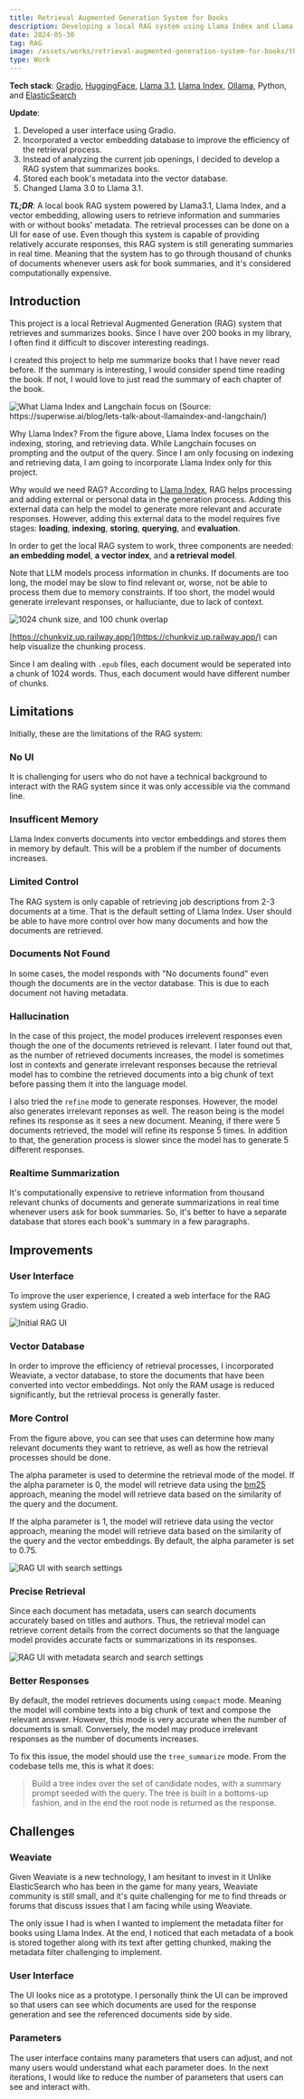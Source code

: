 ```yaml
---
title: Retrieval Augmented Generation System for Books
description: Developing a local RAG system using Llama Index and Llama 3.1
date: 2024-05-30
tag: RAG
image: /assets/works/retrieval-augmented-generation-system-for-books/thumbnail.png
type: Work
---
```


**Tech stack**: [Gradio](https://www.gradio.app/), [HuggingFace](https://huggingface.co/BAAI/bge-large-en-v1.5), [Llama 3.1](https://llama.meta.com/), [Llama Index](https://www.llamaindex.ai/), [Ollama](https://ollama.com/), Python, and [ElasticSearch](https://www.elastic.co/elasticsearch)

**Update**:

1. Developed a user interface using Gradio.
2. Incorporated a vector embedding database to improve the efficiency of the retrieval process.
3. Instead of analyzing the current job openings, I decided to develop a RAG system that summarizes books.
4. Stored each book's metadata into the vector database.
5. Changed Llama 3.0 to Llama 3.1.

**_TL;DR_**: A local book RAG system powered by Llama3.1, Llama Index, and a vector embedding,
allowing users to retrieve information and summaries with or without books' metadata.
The retrieval processes can be done on a UI for ease of use.
Even though this system is capable of providing relatively accurate responses,
this RAG system is still generating summaries in real time.
Meaning that the system has to go through thousand of chunks of documents whenever users ask for book summaries,
and it's considered computationally expensive.

## Introduction

This project is a local Retrieval Augmented Generation (RAG) system that retrieves and summarizes books.
Since I have over 200 books in my library, I often find it difficult to discover interesting readings.

I created this project to help me summarize books that I have never read before. If the summary is interesting,
I would consider spend time reading the book. If not, I would love to just read the summary of each chapter of the book.

![What Llama Index and Langchain focus on (Source: https://superwise.ai/blog/lets-talk-about-llamaindex-and-langchain/)](/assets/works/retrieval-augmented-generation-system-for-books/langchain-llama-index.png)

Why Llama Index? From the figure above, Llama Index focuses on the indexing, storing, and
retrieving data. While Langchain focuses on prompting and the output of the query.
Since I am only focusing on indexing and retrieving data, I am going to incorporate Llama Index only for this project.

Why would we need RAG? According to [Llama Index](https://docs.llamaindex.ai/en/stable/getting_started/concepts/),
RAG helps processing and adding external or personal data in the generation process.
Adding this external data can help the model to generate more relevant and accurate responses.
However, adding this external data to the model requires five stages:
**loading**, **indexing**, **storing**, **querying**, and **evaluation**.

In order to get the local RAG system to work, three components are needed:
**an embedding model**, **a vector index**, and **a retrieval model**.

Note that LLM models process information in chunks.
If documents are too long, the model may be slow to find relevant or, worse, not be able to process them
due to memory constraints.
If too short, the model would generate irrelevant responses, or halluciante, due to lack of context.

![1024 chunk size, and 100 chunk overlap](/assets/works/retrieval-augmented-generation-system-for-books/chunk-visualization.png)

[https://chunkviz.up.railway.app/](https://chunkviz.up.railway.app/) can help visualize the chunking process.

Since I am dealing with `.epub` files, each document would be seperated into a chunk of 1024 words.
Thus, each document would have different number of chunks.

## Limitations

Initially, these are the limitations of the RAG system:

### No UI

It is challenging for users who do not have a technical background
to interact with the RAG system since it was only accessible via the command line.

### Insufficent Memory

Llama Index converts documents into vector embeddings and stores them in memory by default.
This will be a problem if the number of documents increases.

### Limited Control

The RAG system is only capable of retrieving job descriptions from 2-3 documents
at a time. That is the default setting of Llama Index.
User should be able to have more control over how many documents
and how the documents are retrieved.

### Documents Not Found

In some cases, the model responds with "No documents found" even though the documents are
in the vector database. This is due to each document not having metadata.

### Hallucination

In the case of this project, the model produces irrelevent responses even
though the one of the documents retrieved is relevant.
I later found out that, as the number of retrieved documents increases,
the model is sometimes lost in contexts and generate irrelevant responses
because the retrieval model has to combine the retrieved documents into
a big chunk of text before passing them it into the language model.

I also tried the `refine` mode to generate responses.
However, the model also generates irrelevant reponses as well.
The reason being is the model refines its response as it sees a new document.
Meaning, if there were 5 documents retrieved, the model will refine its response 5 times.
In addition to that, the generation process is slower since the model has to generate 5 different responses.

### Realtime Summarization

It's computationally expensive to retrieve information from thousand relevant chunks of documents
and generate summarizations in real time whenever users ask for book summaries.
So, it's better to have a separate database that stores each book's summary in a few paragraphs.

## Improvements

### User Interface

To improve the user experience, I created a web interface for the RAG system using Gradio.

![Initial RAG UI](/assets/works/retrieval-augmented-generation-system-for-books/prompt.png)

### Vector Database

In order to improve the efficiency of retrieval processes, I incorporated Weaviate, a vector database,
to store the documents that have been converted into vector embeddings.
Not only the RAM usage is reduced significantly, but the retrieval process is generally faster.

### More Control

From the figure above, you can see that uses can determine how many relevant documents
they want to retrieve, as well as how the retrieval processes should be done.

The alpha parameter is used to determine the retrieval mode of the model.
If the alpha parameter is 0, the model will retrieve data using the [bm25](https://en.wikipedia.org/wiki/Okapi_BM25) approach,
meaning the model will retrieve data based on the similarity of the query and the document.

If the alpha parameter is 1, the model will retrieve data using the vector approach,
meaning the model will retrieve data based on the similarity of the query and the vector embeddings.
By default, the alpha parameter is set to $0.75$.

![RAG UI with search settings](/assets/works/retrieval-augmented-generation-system-for-books/prompt-similarity-alpha.png)

### Precise Retrieval

Since each document has metadata, users can search documents accurately based on titles and authors.
Thus, the retrieval model can retrieve corrent details from the correct documents
so that the language model provides accurate facts or summarizations in its responses.

![RAG UI with metadata search and search settings](/assets/works/retrieval-augmented-generation-system-for-books/thumbnail.png)

### Better Responses

By default, the model retrieves documents using `compact` mode.
Meaning the model will combine texts into a big chunk of text and compose the relevant answer.
However, this mode is very accurate when the number of documents is small.
Conversely, the model may produce irrelevant responses as the number of documents increases.

To fix this issue, the model should use the `tree_summarize` mode.
From the codebase tells me, this is what it does:

> Build a tree index over the set of candidate nodes, with a summary prompt seeded
> with the query. The tree is built in a bottoms-up fashion, and in the end the root node is
> returned as the response.

## Challenges

### Weaviate

Given Weaviate is a new technology, I am hesitant to invest in it
Unlike ElasticSearch who has been in the game for many years,
Weaviate community is still small, and it's quite challenging for me
to find threads or forums that discuss issues that I am facing
while using Weaviate.

The only issue I had is when I wanted to implement the metadata filter
for books using Llama Index. At the end, I noticed that each metadata of a book is
stored together along with its text after getting chunked, making the metadata filter
challenging to implement.

### User Interface

The UI looks nice as a prototype. I personally think
the UI can be improved so that users can see which documents
are used for the response generation and see the referenced documents
side by side.

### Parameters

The user interface contains many parameters that users can adjust, and
not many users would understand what each parameter does.
In the next iterations, I would like to reduce the number of parameters
that users can see and interact with.